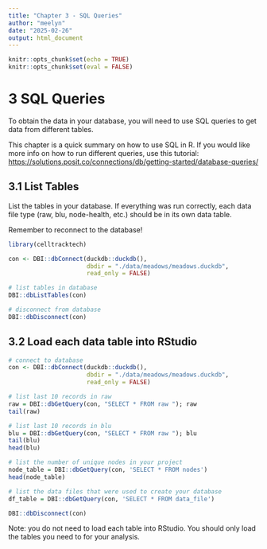 ```yaml
---
title: "Chapter 3 - SQL Queries"
author: "meelyn"
date: "2025-02-26"
output: html_document
---
```


```r
knitr::opts_chunk$set(echo = TRUE)
knitr::opts_chunk$set(eval = FALSE)
```

# 3 SQL Queries

To obtain the data in your database, you will need to use SQL queries to get data from different tables.

This chapter is a quick summary on how to use SQL in R. If you would like more info on how to run different queries, use this tutorial: [https://solutions.posit.co/connections/db/getting-started/database-queries/](https://solutions.posit.co/connections/db/getting-started/database-queries/) 

## 3.1 List Tables

List the tables in your database. If everything was run correctly, each data file type (raw, blu, node-health, etc.) should be in its own data table.

Remember to reconnect to the database!

```r
library(celltracktech)

con <- DBI::dbConnect(duckdb::duckdb(), 
                      dbdir = "./data/meadows/meadows.duckdb", 
                      read_only = FALSE)

# list tables in database
DBI::dbListTables(con)

# disconnect from database
DBI::dbDisconnect(con)

```
## 3.2 Load each data table into RStudio

```r
# connect to database
con <- DBI::dbConnect(duckdb::duckdb(), 
                      dbdir = "./data/meadows/meadows.duckdb", 
                      read_only = FALSE)

# list last 10 records in raw
raw = DBI::dbGetQuery(con, "SELECT * FROM raw "); raw
tail(raw)

# list last 10 records in blu
blu = DBI::dbGetQuery(con, "SELECT * FROM raw "); blu
tail(blu)
head(blu)

# list the number of unique nodes in your project
node_table = DBI::dbGetQuery(con, 'SELECT * FROM nodes')
head(node_table)

# list the data files that were used to create your database
df_table = DBI::dbGetQuery(con, 'SELECT * FROM data_file')

DBI::dbDisconnect(con)

```

Note: you do not need to load each table into RStudio. You should only load the tables you need to for your analysis.